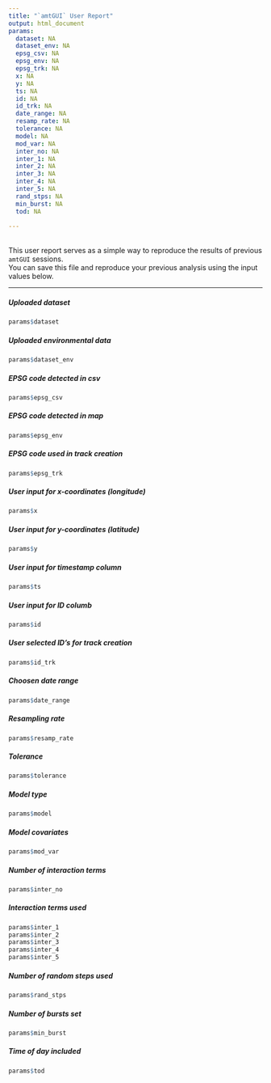 ```yaml
---
title: "`amtGUI` User Report"
output: html_document
params:
  dataset: NA
  dataset_env: NA 
  epsg_csv: NA
  epsg_env: NA
  epsg_trk: NA
  x: NA
  y: NA
  ts: NA
  id: NA
  id_trk: NA 
  date_range: NA
  resamp_rate: NA
  tolerance: NA
  model: NA 
  mod_var: NA
  inter_no: NA
  inter_1: NA
  inter_2: NA
  inter_3: NA
  inter_4: NA
  inter_5: NA 
  rand_stps: NA
  min_burst: NA 
  tod: NA
  
---
```

<br>
This user report serves as a simple way to reproduce the results of previous `amtGUI` sessions.  
You can save this file and reproduce your previous analysis using the input values below.

***

##### Uploaded dataset
```r
params$dataset
```

##### Uploaded environmental data
```r
params$dataset_env
```

##### EPSG code detected in csv
```r
params$epsg_csv
```

##### EPSG code detected in map
```r
params$epsg_env
```

##### EPSG code used in track creation
```r
params$epsg_trk
```

##### User input for x-coordinates (longitude)
```r
params$x
```

##### User input for y-coordinates (latitude)
```r
params$y
```

##### User input for timestamp column
```r
params$ts
```

##### User input for ID columb
```r
params$id
```

##### User selected ID's for track creation
```r
params$id_trk
```

##### Choosen date range 
```r
params$date_range
```

##### Resampling rate
```r
params$resamp_rate
```

##### Tolerance 
```r
params$tolerance
```

##### Model type 
```r
params$model
```

##### Model covariates
```r
params$mod_var
```

##### Number of interaction terms
```r
params$inter_no
```

##### Interaction terms used
```r
params$inter_1
params$inter_2
params$inter_3
params$inter_4
params$inter_5
```

##### Number of random steps used
```r
params$rand_stps
```

##### Number of bursts set
```r
params$min_burst
```

##### Time of day included
```r
params$tod
```



